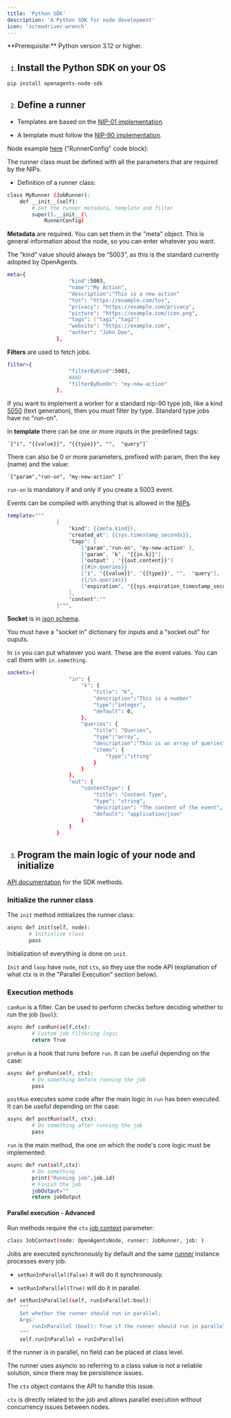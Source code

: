 ```yaml
---
title: 'Python SDK'
description: 'A Python SDK for node development'
icon: 'screwdriver-wrench'
---
```


<Info>
  **Prerequisite:** Python version 3.12 or higher.
</Info>

1. ## Install the Python SDK on your OS


```bash
pip install openagents-node-sdk
```

2. ## Define a runner

- Templates are based on the [NIP-01 implementation](https://github.com/nostr-protocol/nips/blob/master/01.md).

- A template must follow the [NIP-90 implementation](https://github.com/nostr-protocol/nips/blob/master/90.md).

Node example [here](https://github.com/OpenAgentsInc/openagents-node-python-sdk) ("RunnerConfig" code block): 
        
The runner class must be defined with all the parameters that are required by the NIPs.

- Definition of a runner class:

```bash
class MyRunner (JobRunner):
    def __init__(self):
        # Set the runner metadata, template and filter
        super().__init__(\
            RunnerConfig(
```

**Metadata** are required. You can set them in the "meta" object. This is general information about the node, so you can enter whatever you want.

The “kind” value should always be “5003”, as this is the standard currently adopted by OpenAgents.

```bash
meta={
                    "kind":5003,
                    "name":"My Action",
                    "description":"This is a new action"
                    "tos": "https://example.com/tos",
                    "privacy": "https://example.com/privacy",
                    "picture": "https://example.com/icon.png",
                    "tags": ["tag1","tag2"]
                    "website": "https://example.com",
                    "author": "John Doe",
                },
```

**Filters** are used to fetch jobs.


```bash
filter={
                    "filterByKind":5003,
                    #AND
                    "filterByRunOn": "my-new-action"
                },
```
If you want to implement a worker for a standard nip-90 type job, like a kind [5050](https://github.com/nostr-protocol/data-vending-machines/blob/master/kinds/5050.md) (text generation), then you must filter by type. Standard type jobs have no "run-on".

In **template** there can be one or more inputs in the predefined tags:

    `["i", "{{value}}", "{{type}}", "",  "query"]`

There can also be 0 or more parameters, prefixed with param, then the key (name) and the value:

    `["param","run-on", "my-new-action" ]`

`run-on` is mandatory if and only if you create a 5003 event.

Events can be compiled with anything that is allowed in the [NIPs](https://github.com/nostr-protocol/nips).

```bash
template="""
                {
                    "kind": {{meta.kind}},
                    "created_at": {{sys.timestamp_seconds}},
                    "tags": [
                        ["param","run-on", "my-new-action" ],                             
                        ["param", "k", "{{in.k}}"],
                        ["output" , "{{out.content}}"]
                        {{#in.queries}}
                        ["i", "{{value}}", "{{type}}", "",  "query"],
                        {{/in.queries}}                       
                        ["expiration", "{{sys.expiration_timestamp_seconds}}"],
                    ],
                    "content":""
                }""",
```

**Socket** is in [json schema](https://json-schema.org/). 

You must have a "socket in" dictionary for inputs and a "socket out" for ouputs. 

In `in` you can put whatever you want. These are the event values. You can call them with `in.something`.

```bash
sockets={
                    "in": {
                        "k": {
                            "title": "K",
                            "description":"This is a number"
                            "type":"integer",
                            "default": 0,
                        },
                        "queries": {
                            "title": "Queries",
                            "type":"array",
                            "description":"This is an array of queries",
                            "items": {
                                "type":"string"
                            }
                        }
                    },
                    "out": {
                        "contentType": {
                            "title": "Content Type",
                            "type": "string",
                            "description": "The content of the event",
                            "default": "application/json"
                        }
                    }
                }
```

3. ## Program the main logic of your node and initialize

[API documentation](https://openagentsinc.github.io/openagents-node-python-sdk/index.html) for the SDK methods.

### Initialize the runner class

The `init` method intitializes the runner class:

```bash
async def init(self, node):
       # Initialize class
       pass
```

Initialization of everything is done on `init`.

`Init` and `loop` have `node`, not `ctx`, so they use the node API (explanation of what ctx is in the "Parallel Execution" section below).

### Execution methods 

`canRun` is a filter. Can be used to perform checks before deciding whether to run the job (`bool`):

```bash
async def canRun(self,ctx):
        # Custom job filtering logic
        return True
```

`preRun` is a hook that runs before `run`. It can be useful depending on the case:

```bash
async def preRun(self, ctx):
        # Do something before running the job
        pass
```

`postRun` executes some code after the main logic in `run` has been executed. It can be useful depending on the case:

```bash
async def postRun(self, ctx):
        # Do something after running the job
        pass
```

`run` is the main method, the one on which the node's core logic must be implemented:

```bash
async def run(self,ctx):
        # Do something
        print("Running job",job.id)
        # Finish the job
        jobOutput=""
        return jobOutput
```

#### Parallel execution - Advanced

Run methods require the `ctx` [job context](https://openagentsinc.github.io/openagents-node-python-sdk/JobContext.html) parameter:

```bash
class JobContext(node: OpenAgentsNode, runner: JobRunner, job: )

```

Jobs are executed synchronously by default and the same [runner](https://openagentsinc.github.io/openagents-node-python-sdk/JobRunner.html#openagents.JobRunner.JobRunner.setRunInParallel) instance processes every job.

- `setRunInParallel(False)` it will do it synchronously.

- `setRunInParallel(True)` will do it in parallel.

```bash
def setRunInParallel(self, runInParallel:bool):
    """
    Set whether the runner should run in parallel.
    Args:
        runInParallel (bool): True if the runner should run in parallel, False otherwise. Defaults to False.
    """
    self.runInParallel = runInParallel
```

If the runner is in parallel, no field can be placed at class level.

The runner uses asyncio so referring to a class value is not a reliable solution, since there may be persistence issues.

The `ctx` object contains the API to handle this issue.

`ctx` is directly related to the job and allows parallel execution without concurrency issues between nodes.
